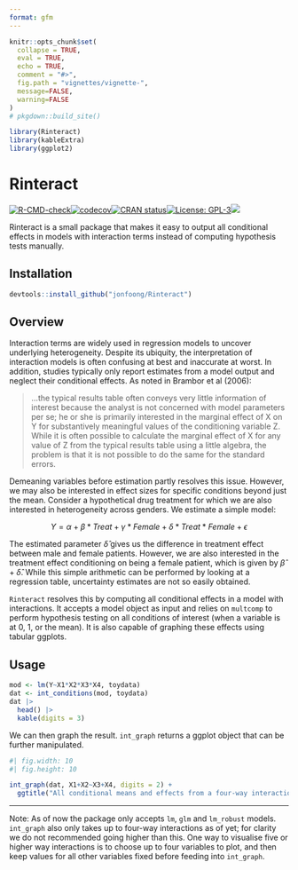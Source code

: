 ---
format: gfm
---

```{r, echo = FALSE}
knitr::opts_chunk$set(
  collapse = TRUE,
  eval = TRUE,
  echo = TRUE,
  comment = "#>",
  fig.path = "vignettes/vignette-",
  message=FALSE,
  warning=FALSE
)
# pkgdown::build_site()

library(Rinteract)
library(kableExtra)
library(ggplot2)
```

# Rinteract

[![R-CMD-check](https://github.com/jonfoong/Rinteract/actions/workflows/R-CMD-check.yaml/badge.svg)](https://github.com/jonfoong/Rinteract/actions/workflows/R-CMD-check.yaml)[![codecov](https://codecov.io/github/jonfoong/Rinteract/branch/main/graph/badge.svg?token=2SOK4T1220)](https://codecov.io/github/jonfoong/Rinteract)[![CRAN status](https://www.r-pkg.org/badges/version/Rinteract)](https://CRAN.R-project.org/package=Rinteract)[![License: GPL-3](https://img.shields.io/badge/license-GPL--3-blue.svg)](https://cran.r-project.org/web/licenses/GPL-3)[![](https://img.shields.io/badge/devel%20version-0.1.0-blue.svg)](https://github.com/jonfoong/Rinteract)

Rinteract is a small package that makes it easy to output all conditional effects in models with interaction terms instead of computing hypothesis tests manually.

## Installation

```{r install, eval=FALSE}
devtools::install_github("jonfoong/Rinteract")
```

## Overview

Interaction terms are widely used in regression models to uncover underlying heterogeneity. Despite its ubiquity, the interpretation of interaction models is often confusing at best and inaccurate at worst. In addition, studies typically only report estimates from a model output and neglect their conditional effects. As noted in Brambor et al (2006):

> ...the typical results table often conveys very little information of interest because the analyst is not concerned with model parameters per se; he or she is primarily interested in the marginal effect of X on Y for substantively meaningful values of the conditioning variable Z. While it is often possible to calculate the marginal effect of X for any value of Z from the typical results table using a little algebra, the problem is that it is not possible to do the same for the standard errors.

Demeaning variables before estimation partly resolves this issue. However, we may also be interested in effect sizes for specific conditions beyond just the mean. Consider a hypothetical drug treatment for which we are also interested in heterogeneity across genders. We estimate a simple model:

$$Y = \alpha + \beta*Treat + \gamma*Female + \delta*Treat*Female+\epsilon$$

The estimated parameter $\hat{\delta}$ gives us the difference in treatment effect between male and female patients. However, we are also interested in the treatment effect conditioning on being a female patient, which is given by $\hat{\beta} + \hat{\delta}$. While this simple arithmetic can be performed by looking at a regression table, uncertainty estimates are not so easily obtained. 

`Rinteract` resolves this by computing all conditional effects in a model with interactions. It accepts a model object as input and relies on `multcomp` to perform hypothesis testing on all conditions of interest (when a variable is at 0, 1, or the mean). It is also capable of graphing these effects using tabular ggplots.

## Usage

```{r}
mod <- lm(Y~X1*X2*X3*X4, toydata)
dat <- int_conditions(mod, toydata)
dat |> 
  head() |>
  kable(digits = 3)

```

We can then graph the result. `int_graph` returns a ggplot object that can be further manipulated.

```{r}
#| fig.width: 10
#| fig.height: 10

int_graph(dat, X1+X2~X3+X4, digits = 2) +
  ggtitle("All conditional means and effects from a four-way interaction")
```


---

Note: As of now the package only accepts `lm`, `glm` and `lm_robust` models. `int_graph` also only takes up to four-way interactions as of yet; for clarity we do not recommended going higher than this. One way to visualise five or higher way interactions is to choose up to four variables to plot, and then keep values for all other variables fixed before feeding into `int_graph`.
